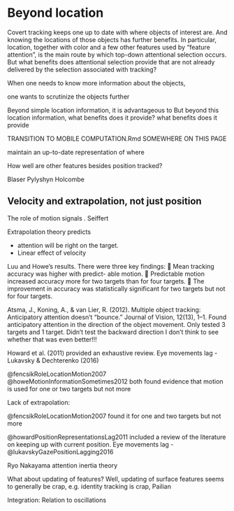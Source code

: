 # Beyond location {#beyondLocation} 

Covert tracking keeps one up to date with where objects of interest are. And knowing the locations of those objects has further benefits. In particular, location, together with color and a few other features used by "feature attention", is the main route by which top-down attentional selection occurs. But what benefits does attentional selection provide that are not already delivered by the selection associated with tracking?

When one needs to know more information about the objects,

one wants to scrutinize the objects further

Beyond simple location information, it is  advantageous to
But beyond this location information, what benefits does it provide? 
what benefits does it provide  

TRANSITION TO MOBILE COMPUTATION.Rmd SOMEWHERE ON THIS PAGE

maintain an up-to-date representation of where 

How well are other features besides position tracked?

Blaser Pylyshyn Holcombe

## Velocity and extrapolation, not just position

The role of motion signals . Seiffert

Extrapolation theory predicts 

* attention will be right on the target.
* Linear effect of velocity

Luu and Howe’s results. There were three key findings:
􏰐 Mean tracking accuracy was higher with predict- able motion.
􏰐 Predictable motion increased accuracy more for two targets than for four targets.
􏰐 The improvement in accuracy was statistically significant for two targets but not for four targets.

Atsma, J., Koning, A., & van Lier, R. (2012). Multiple object tracking: Anticipatory attention doesn’t “bounce.” Journal of Vision, 12(13), 1–1. Found anticipatory attention in the direction of the object movement. Only tested 3 targets and 1 target. Didn’t test the backward direction I don’t think to see whether that was even better!!!

Howard et al. (2011) provided an exhaustive review.  Eye movements lag -  Lukavsky & Dechterenko (2016)

@fencsikRoleLocationMotion2007 @howeMotionInformationSometimes2012 both found evidence that motion is used for one or two targets but not more

Lack of extrapolation:

@fencsikRoleLocationMotion2007 found it for one and two targets but not more

@howardPositionRepresentationsLag2011 included a review of the literature on keeping up with current position.  Eye movements lag -  @lukavskyGazePositionLagging2016

Ryo Nakayama attention inertia theory

What about updating of features? Well, updating of surface features seems to generally be crap, e.g. identity tracking is crap, Pailian

Integration: 
Relation to oscillations


